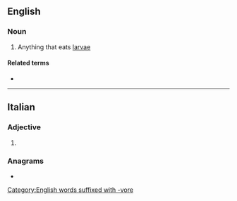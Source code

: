 ==English==

===Noun===
{{en-noun}}

# {{lb|en|biology}} Anything that eats [[larva]]e

====Related terms====
* {{l|en|larvivorous}}

[[Category:English words suffixed with -vore]]

----

==Italian==

===Adjective===
{{head|it|adjective form}}

# {{feminine plural of|it|larvivoro}}

===Anagrams===
* {{l|it|rivolverà}}